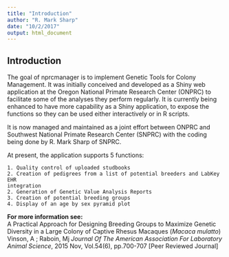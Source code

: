 ```yaml
---
title: "Introduction"
author: "R. Mark Sharp"
date: "10/2/2017"
output: html_document
---
```

## Introduction
The goal of nprcmanager is to implement Genetic Tools for Colony Management.
It was initially conceived and developed as a Shiny web application at
the Oregon National Primate Research Center (ONPRC) to facilitate some of
the analyses they perform regularly.
It is currently being enhanced to have more capability as a Shiny application, 
to expose the functions so they can be used either interactively or in R 
scripts.

It is now managed and maintained as a joint effort between ONPRC
and Southwest National Primate Research Center (SNPRC) with the coding being 
done by R. Mark Sharp of SNPRC.

At present, the application supports 5 functions:

    1. Quality control of uploaded studbooks
    2. Creation of pedigrees from a list of potential breeders and LabKey EHR 
    integration
    2. Generation of Genetic Value Analysis Reports
    3. Creation of potential breeding groups
    4. Display of an age by sex pyramid plot



**For more information see:**  
A Practical Approach for Designing Breeding Groups to Maximize Genetic 
Diversity in a Large Colony of Captive Rhesus Macaques (*Macaca mulatto*)
Vinson, A ; Raboin, Mj
*Journal Of The American Association For Laboratory Animal Science*, 
2015 Nov, Vol.54(6), pp.700-707 [Peer Reviewed Journal]
